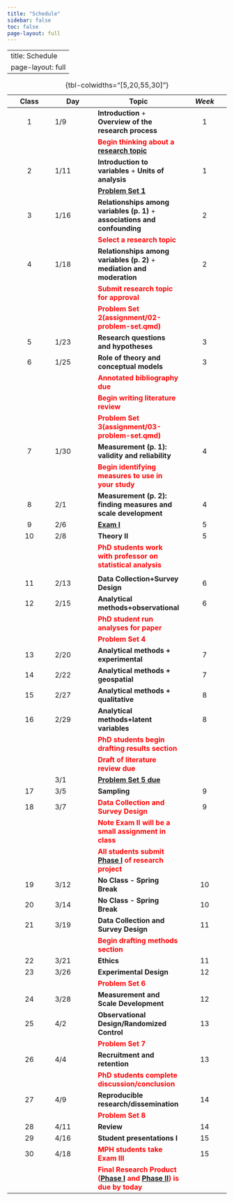 ```yaml
---
title: "Schedule"
sidebar: false
toc: false
page-layout: full
---
```

---
title: Schedule
page-layout: full
---



| Class | Day              | Topic                                                                              | *Week* |
|:----------------:|------------------|------------------|:----------------:|
|  1   | 1/9   | **Introduction** + **Overview of the research process**              |     1      |
|      |       | <span style="color:red;">**Begin thinking about a [research topic](/assignment/question.qmd)**</span>                            |            |  
|  2   | 1/11 | **Introduction to variables** + **Units of analysis**                      |     1      |
|      |       | <span style="color:red;">**[Problem Set 1](/assignment/01-problem-set.qmd)**</span>                            |            |  
|  3   | 1/16 | **Relationships among variables (p. 1)** + **associations and confounding** |     2      |
|      |       | <span style="color:red;">**Select a research topic**</span>                            |            |  
|  4   | 1/18 | **Relationships among variables (p. 2)**  + **mediation and moderation**                                                          |     2     |
|      |       | <span style="color:red;">**Submit research topic for approval**</span>                            |            |  
|      |       | <span style="color:red;">**Problem Set 2(assignment/02-problem-set.qmd)**</span>                            |            |  
|  5   | 1/23   | **Research questions and hypotheses**             |    3     |
|  6   | 1/25 | **Role of theory and conceptual models**                                                            |    3     |
|      |       | <span style="color:red;">**Annotated bibliography due**</span>                            |            |  
|      |       | <span style="color:red;">**Begin writing literature review**</span>                            |            |  
|      |       | <span style="color:red;">**Problem Set 3(assignment/03-problem-set.qmd)**</span>                            |            |  
|  7   | 1/30 | **Measurement (p. 1): validity and reliability**                                                           |    4     |
|      |       | <span style="color:red;">**Begin identifying measures to use in your study**</span>                            |           |  
|  8   | 2/1 | **Measurement (p. 2): finding measures and scale development**                                                           |    4     |
|  9   | 2/6 | <span style="color:red;">**[Exam I](assignment/exam1.qmd)** </span>                                                          |    5     |
|  10   | 2/8 | **Theory II**                                                           |    5     |
|      |       | <span style="color:red;">**PhD students work with professor on statistical analysis**</span>                            |            |  
                           |            | |    
|  11   | 2/13 | **Data Collection+Survey Design**                                                           |    6     |
|  12   | 2/15 | **Analytical methods+observational**                                                           |   6     |
|      |       | <span style="color:red;">**PhD student run analyses for paper**</span>                            |            |  
|      |       | <span style="color:red;">**Problem Set 4**</span>                            |            |  
|  13   | 2/20 | **Analytical methods + experimental**                                                           |    7     |
|  14   | 2/22 | **Analytical methods + geospatial**                                                           |    7     |
|  15   | 2/27 | **Analytical methods + qualitative**                                                           |    8     
|  16   | 2/29 | **Analytical methods+latent variables**                                                                     |    8     | |
|      |       | <span style="color:red;">**PhD students begin drafting results section**</span>                            |            |  
|      |       | <span style="color:red;">**Draft of literature review due**</span>  | |
|      |  3/1     | <span style="color:red;">[**Problem Set 5 due**](assignment/05-problem-set.qmd)</span>                            |            |  
|  17   | 3/5 | **Sampling**                                                            |    9      
|  18   | 3/7 | <span style="color:red;">**Data Collection and Survey Design** </span>                                                           |    9     |
|      |       | <span style="color:red;">**Note Exam II will be a small assignment in class**</span>                            |            |  
|      |       | <span style="color:red;">**All students submit [Phase I](/resource/final.qmd) of research project**</span>                            |            |  
|  19   | 3/12 | **No Class - Spring Break**                                                           |    10     |
|  20   | 3/14 | **No Class - Spring Break**                                                            |    10     |
|  21   | 3/19 | **Data Collection and Survey Design**                                                           |    11     |
|      |       | <span style="color:red;">**Begin drafting methods section**</span>                            |            |  
|  22   | 3/21 | **Ethics**                                                           |    11     |
|  23   | 3/26 | **Experimental Design**                                                           |    12     |
|      |       | <span style="color:red;">**Problem Set 6**</span>                            |            |  
|  24   | 3/28 | **Measurement and Scale Development**                                                           |    12     |
|  25   | 4/2 | **Observational Design/Randomized Control**                                                           |    13     |
|      |       | <span style="color:red;">**Problem Set 7**</span>                            |            |  
|  26   | 4/4 | **Recruitment and retention**                                                           |    13     |
|      |       | <span style="color:red;">**PhD students complete discussion/conclusion**</span>                            |            |  
|  27   | 4/9 | **Reproducible research/dissemination**                                                           |    14     |
|      |       | <span style="color:red;">**Problem Set 8**</span>                            |            |  
|  28   | 4/11 | **Review**                                                           |    14     |
|  29   | 4/16 | **Student presentations I**                                                           |    15     |
|  30   | 4/18 | <span style="color:red;">**MPH students take Exam III** </span>                                                            |    15     |
|      |       | <span style="color:red;">**Final Research Product ([Phase I](http://localhost:4764/resource/final.html#phase-i) and [Phase II](http://localhost:4764/resource/final.html#phase-ii)) is due by today**</span>                            |            |  
: {tbl-colwidths="\[5,20,55,30\]"}
